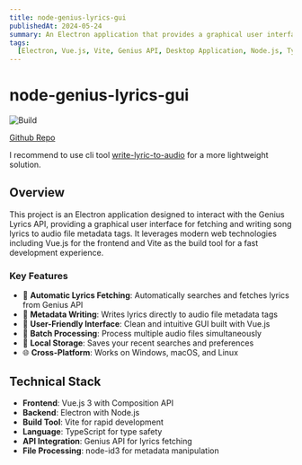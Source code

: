 ```yaml
---
title: node-genius-lyrics-gui
publishedAt: 2024-05-24
summary: An Electron application that provides a graphical user interface for interacting with the Genius Lyrics API to fetch and write song lyrics to audio file metadata tags.
tags:
  [Electron, Vue.js, Vite, Genius API, Desktop Application, Node.js, TypeScript]
---
```


# node-genius-lyrics-gui

![Build](https://github.com/sametcn99/node-genius-lyrics-gui/actions/workflows/main.yml/badge.svg)

[Github Repo](https://github.com/sametcn99/node-genius-lyrics-gui)

I recommend to use cli tool [write-lyric-to-audio](https://sametcc.me/write-lyric-to-audio) for a more lightweight solution.

## Overview

This project is an Electron application designed to interact with the Genius Lyrics API, providing a graphical user interface for fetching and writing song lyrics to audio file metadata tags. It leverages modern web technologies including Vue.js for the frontend and Vite as the build tool for a fast development experience.

### Key Features

- 🎵 **Automatic Lyrics Fetching**: Automatically searches and fetches lyrics from Genius API
- 📝 **Metadata Writing**: Writes lyrics directly to audio file metadata tags
- 🎨 **User-Friendly Interface**: Clean and intuitive GUI built with Vue.js
- 🔄 **Batch Processing**: Process multiple audio files simultaneously
- 💾 **Local Storage**: Saves your recent searches and preferences
- 🌐 **Cross-Platform**: Works on Windows, macOS, and Linux

## Technical Stack

- **Frontend**: Vue.js 3 with Composition API
- **Backend**: Electron with Node.js
- **Build Tool**: Vite for rapid development
- **Language**: TypeScript for type safety
- **API Integration**: Genius API for lyrics fetching
- **File Processing**: node-id3 for metadata manipulation
